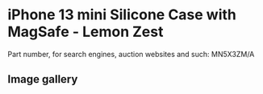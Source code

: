 
# iPhone 13 mini Silicone Case with MagSafe - Lemon Zest

Part number, for search engines, auction websites and such: MN5X3ZM/A

## Image gallery

<div style={{ width: "768px" }}>
  <GalleryComponent
    images={[
      {
        original: "/everysource/MN5X3.png",
        thumbnail: "/everypreview/MN5X3.png",
      },
      {
        original: "/everysource/MN5X3_AV1.png",
        thumbnail: "/everypreview/MN5X3_AV1.png",
      },
      {
        original: "/everysource/MN5X3_AV2.png",
        thumbnail: "/everypreview/MN5X3_AV2.png",
      },
      {
        original: "/everysource/MN5X3_AV3.png",
        thumbnail: "/everypreview/MN5X3_AV3.png",
      },
      {
        original: "/everysource/MN5X3_AV4.png",
        thumbnail: "/everypreview/MN5X3_AV4.png",
      },
      {
        original: "/everysource/MN5X3_AV5.png",
        thumbnail: "/everypreview/MN5X3_AV5.png",
      }
    ]}
  />
</div>